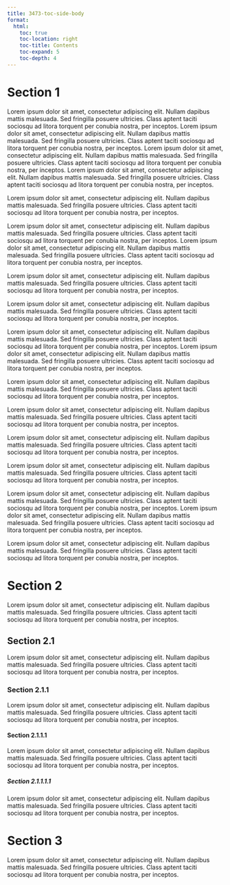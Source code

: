 ```yaml
---
title: 3473-toc-side-body
format:
  html:
    toc: true
    toc-location: right
    toc-title: Contents
    toc-expand: 5
    toc-depth: 4
---
```


# Section 1
Lorem ipsum dolor sit amet, consectetur adipiscing elit. Nullam dapibus mattis malesuada. Sed fringilla posuere ultricies. Class aptent taciti sociosqu ad litora torquent per conubia nostra, per inceptos.  Lorem ipsum dolor sit amet, consectetur adipiscing elit. Nullam dapibus mattis malesuada. Sed fringilla posuere ultricies. Class aptent taciti sociosqu ad litora torquent per conubia nostra, per inceptos.  Lorem ipsum dolor sit amet, consectetur adipiscing elit. Nullam dapibus mattis malesuada. Sed fringilla posuere ultricies. Class aptent taciti sociosqu ad litora torquent per conubia nostra, per inceptos.  Lorem ipsum dolor sit amet, consectetur adipiscing elit. Nullam dapibus mattis malesuada. Sed fringilla posuere ultricies. Class aptent taciti sociosqu ad litora torquent per conubia nostra, per inceptos.

Lorem ipsum dolor sit amet, consectetur adipiscing elit. Nullam dapibus mattis malesuada. Sed fringilla posuere ultricies. Class aptent taciti sociosqu ad litora torquent per conubia nostra, per inceptos.

Lorem ipsum dolor sit amet, consectetur adipiscing elit. Nullam dapibus mattis malesuada. Sed fringilla posuere ultricies. Class aptent taciti sociosqu ad litora torquent per conubia nostra, per inceptos.
Lorem ipsum dolor sit amet, consectetur adipiscing elit. Nullam dapibus mattis malesuada. Sed fringilla posuere ultricies. Class aptent taciti sociosqu ad litora torquent per conubia nostra, per inceptos.

Lorem ipsum dolor sit amet, consectetur adipiscing elit. Nullam dapibus mattis malesuada. Sed fringilla posuere ultricies. Class aptent taciti sociosqu ad litora torquent per conubia nostra, per inceptos.

Lorem ipsum dolor sit amet, consectetur adipiscing elit. Nullam dapibus mattis malesuada. Sed fringilla posuere ultricies. Class aptent taciti sociosqu ad litora torquent per conubia nostra, per inceptos.

Lorem ipsum dolor sit amet, consectetur adipiscing elit. Nullam dapibus mattis malesuada. Sed fringilla posuere ultricies. Class aptent taciti sociosqu ad litora torquent per conubia nostra, per inceptos.
Lorem ipsum dolor sit amet, consectetur adipiscing elit. Nullam dapibus mattis malesuada. Sed fringilla posuere ultricies. Class aptent taciti sociosqu ad litora torquent per conubia nostra, per inceptos.

Lorem ipsum dolor sit amet, consectetur adipiscing elit. Nullam dapibus mattis malesuada. Sed fringilla posuere ultricies. Class aptent taciti sociosqu ad litora torquent per conubia nostra, per inceptos.

Lorem ipsum dolor sit amet, consectetur adipiscing elit. Nullam dapibus mattis malesuada. Sed fringilla posuere ultricies. Class aptent taciti sociosqu ad litora torquent per conubia nostra, per inceptos.

Lorem ipsum dolor sit amet, consectetur adipiscing elit. Nullam dapibus mattis malesuada. Sed fringilla posuere ultricies. Class aptent taciti sociosqu ad litora torquent per conubia nostra, per inceptos.

Lorem ipsum dolor sit amet, consectetur adipiscing elit. Nullam dapibus mattis malesuada. Sed fringilla posuere ultricies. Class aptent taciti sociosqu ad litora torquent per conubia nostra, per inceptos.

Lorem ipsum dolor sit amet, consectetur adipiscing elit. Nullam dapibus mattis malesuada. Sed fringilla posuere ultricies. Class aptent taciti sociosqu ad litora torquent per conubia nostra, per inceptos.
Lorem ipsum dolor sit amet, consectetur adipiscing elit. Nullam dapibus mattis malesuada. Sed fringilla posuere ultricies. Class aptent taciti sociosqu ad litora torquent per conubia nostra, per inceptos.

Lorem ipsum dolor sit amet, consectetur adipiscing elit. Nullam dapibus mattis malesuada. Sed fringilla posuere ultricies. Class aptent taciti sociosqu ad litora torquent per conubia nostra, per inceptos.

# Section 2
Lorem ipsum dolor sit amet, consectetur adipiscing elit. Nullam dapibus mattis malesuada. Sed fringilla posuere ultricies. Class aptent taciti sociosqu ad litora torquent per conubia nostra, per inceptos.

## Section 2.1
Lorem ipsum dolor sit amet, consectetur adipiscing elit. Nullam dapibus mattis malesuada. Sed fringilla posuere ultricies. Class aptent taciti sociosqu ad litora torquent per conubia nostra, per inceptos.

### Section 2.1.1
Lorem ipsum dolor sit amet, consectetur adipiscing elit. Nullam dapibus mattis malesuada. Sed fringilla posuere ultricies. Class aptent taciti sociosqu ad litora torquent per conubia nostra, per inceptos.

#### Section 2.1.1.1
Lorem ipsum dolor sit amet, consectetur adipiscing elit. Nullam dapibus mattis malesuada. Sed fringilla posuere ultricies. Class aptent taciti sociosqu ad litora torquent per conubia nostra, per inceptos.

##### Section 2.1.1.1.1
Lorem ipsum dolor sit amet, consectetur adipiscing elit. Nullam dapibus mattis malesuada. Sed fringilla posuere ultricies. Class aptent taciti sociosqu ad litora torquent per conubia nostra, per inceptos.


# Section 3
Lorem ipsum dolor sit amet, consectetur adipiscing elit. Nullam dapibus mattis malesuada. Sed fringilla posuere ultricies. Class aptent taciti sociosqu ad litora torquent per conubia nostra, per inceptos.